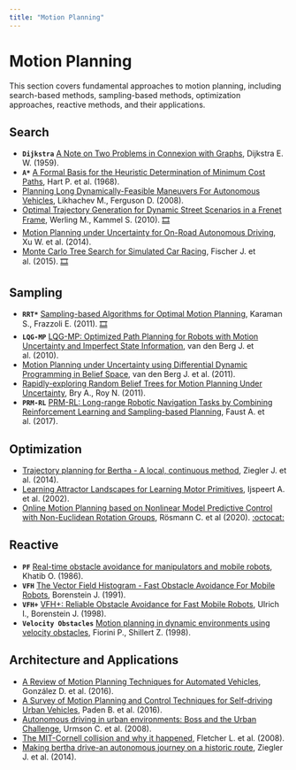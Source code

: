 ```yaml
---
title: "Motion Planning"
---
```


# Motion Planning

This section covers fundamental approaches to motion planning, including search-based methods, sampling-based methods, optimization approaches, reactive methods, and their applications.

## Search

* **`Dijkstra`** [A Note on Two Problems in Connexion with Graphs](http://www-m3.ma.tum.de/foswiki/pub/MN0506/WebHome/dijkstra.pdf), Dijkstra E. W. (1959).
* **`A*`** [ A Formal Basis for the Heuristic Determination of Minimum Cost Paths ](http://ieeexplore.ieee.org/document/4082128/), Hart P. et al. (1968).
* [Planning Long Dynamically-Feasible Maneuvers For Autonomous Vehicles](https://www.cs.cmu.edu/~maxim/files/planlongdynfeasmotions_rss08.pdf), Likhachev M., Ferguson D. (2008).
* [Optimal Trajectory Generation for Dynamic Street Scenarios in a Frenet Frame](https://www.researchgate.net/profile/Moritz_Werling/publication/224156269_Optimal_Trajectory_Generation_for_Dynamic_Street_Scenarios_in_a_Frenet_Frame/links/54f749df0cf210398e9277af.pdf), Werling M., Kammel S. (2010). [🎞️](https://www.youtube.com/watch?v=Cj6tAQe7UCY)
* [Motion Planning under Uncertainty for On-Road Autonomous Driving](https://www.ri.cmu.edu/pub_files/2014/6/ICRA14_0863_Final.pdf), Xu W. et al. (2014).
* [Monte Carlo Tree Search for Simulated Car Racing](http://julian.togelius.com/Fischer2015Monte.pdf), Fischer J. et al. (2015). [🎞️](https://www.youtube.com/watch?v=GbUMssvolvU)

## Sampling

* **`RRT*`** [Sampling-based Algorithms for Optimal Motion Planning](https://arxiv.org/abs/1105.1186), Karaman S., Frazzoli E. (2011). [🎞️](https://www.youtube.com/watch?v=p3nZHnOWhrg)
* **`LQG-MP`** [LQG-MP: Optimized Path Planning for Robots with Motion Uncertainty and Imperfect State Information](https://people.eecs.berkeley.edu/~pabbeel/papers/vandenBergAbbeelGoldberg_RSS2010.pdf), van den Berg J. et al. (2010).
* [Motion Planning under Uncertainty using Differential Dynamic Programming in Belief Space](http://rll.berkeley.edu/~sachin/papers/Berg-ISRR2011.pdf), van den Berg J. et al. (2011).
* [Rapidly-exploring Random Belief Trees for Motion Planning Under Uncertainty](https://groups.csail.mit.edu/rrg/papers/abry_icra11.pdf), Bry A., Roy N. (2011).
* **`PRM-RL`** [PRM-RL: Long-range Robotic Navigation Tasks by Combining Reinforcement Learning and Sampling-based Planning](https://arxiv.org/abs/1710.03937), Faust A. et al. (2017).

## Optimization

* [Trajectory planning for Bertha - A local, continuous method](https://pdfs.semanticscholar.org/bdca/7fe83f8444bb4e75402a417053519758d36b.pdf), Ziegler J. et al. (2014).
* [Learning Attractor Landscapes for Learning Motor Primitives](https://papers.nips.cc/paper/2140-learning-attractor-landscapes-for-learning-motor-primitives.pdf), Ijspeert A. et al. (2002).
* [Online Motion Planning based on Nonlinear Model Predictive Control with Non-Euclidean Rotation Groups](https://arxiv.org/abs/2006.03534), Rösmann C. et al (2020). [:octocat:](https://github.com/rst-tu-dortmund/mpc_local_planner)

## Reactive

* **`PF`** [Real-time obstacle avoidance for manipulators and mobile robots](http://ieeexplore.ieee.org/document/1087247/), Khatib O. (1986).
* **`VFH`** [The Vector Field Histogram - Fast Obstacle Avoidance For Mobile Robots](http://ieeexplore.ieee.org/stamp/stamp.jsp?arnumber=88137), Borenstein J. (1991).
* **`VFH+`** [VFH+: Reliable Obstacle Avoidance for Fast Mobile Robots](http://citeseerx.ist.psu.edu/viewdoc/download?doi=10.1.1.438.3464&rep=rep1&type=pdf), Ulrich I., Borenstein J. (1998).
* **`Velocity Obstacles`** [Motion planning in dynamic environments using velocity obstacles](http://citeseerx.ist.psu.edu/viewdoc/download?doi=10.1.1.56.6352&rep=rep1&type=pdf), Fiorini P., Shillert Z. (1998).

## Architecture and Applications

* [A Review of Motion Planning Techniques for Automated Vehicles](http://ieeexplore.ieee.org/document/7339478/), González D. et al. (2016).
* [A Survey of Motion Planning and Control Techniques for Self-driving Urban Vehicles](https://arxiv.org/abs/1604.07446), Paden B. et al. (2016).
* [Autonomous driving in urban environments: Boss and the Urban Challenge](https://www.ri.cmu.edu/publications/autonomous-driving-in-urban-environments-boss-and-the-urban-challenge/), Urmson C. et al. (2008).
* [The MIT-Cornell collision and why it happened](http://onlinelibrary.wiley.com/doi/10.1002/rob.20266/pdf), Fletcher L. et al. (2008).
* [Making bertha drive-an autonomous journey on a historic route](http://ieeexplore.ieee.org/document/6803933/), Ziegler J. et al. (2014).
